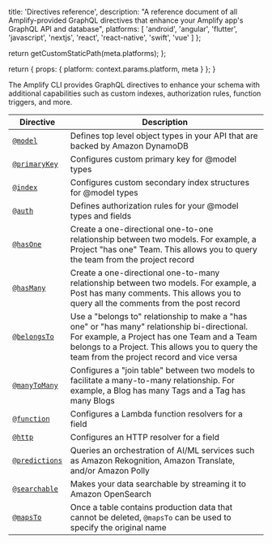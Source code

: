                   
  title: 'Directives reference',
  description: "A reference document of all Amplify-provided GraphQL directives that enhance your Amplify app's GraphQL API and database",
  platforms: [
                'android',
                'angular',
                'flutter',
                'javascript',
                'nextjs',
                'react',
                'react-native',
                'swift',
                'vue'
              ]
};

  return getCustomStaticPath(meta.platforms);
};

  return {
    props: {
      platform: context.params.platform,
      meta
    }
  };
}
          

The Amplify CLI provides GraphQL directives to enhance your schema with additional capabilities such as custom indexes, authorization rules, function triggers, and more.

|Directive|Description|
|---------|-----------|
|[`@model`](/cli/graphql/data-modeling)|Defines top level object types in your API that are backed by Amazon DynamoDB|
|[`@primaryKey`](/cli/graphql/data-modeling/#configure-a-primary-key)| Configures custom primary key for @model types|
|[`@index`](/cli/graphql/data-modeling/#configure-a-secondary-index)| Configures custom secondary index structures for @model types|
|[`@auth`](/cli/graphql/authorization-rules/)| Defines authorization rules for your @model types and fields|
|[`@hasOne`](/cli/graphql/data-modeling/#has-one-relationship)| Create a one-directional one-to-one relationship between two models. For example, a Project "has one" Team. This allows you to query the team from the project record|
|[`@hasMany`](/cli/graphql/data-modeling/#has-many-relationship)| Create a one-directional one-to-many relationship between two models. For example, a Post has many comments. This allows you to query all the comments from the post record|
|[`@belongsTo`](/cli/graphql/data-modeling/#belongs-to-relationship)| Use a "belongs to" relationship to make a "has one" or "has many" relationship bi-directional. For example, a Project has one Team and a Team belongs to a Project. This allows you to query the team from the project record and vice versa|
|[`@manyToMany`](/cli/graphql/data-modeling/#many-to-many-relationship)| Configures a "join table" between two models to facilitate a many-to-many relationship. For example, a Blog has many Tags and a Tag has many Blogs|
|[`@function`](/cli/graphql/custom-business-logic/#lambda-function-resolver)| Configures a Lambda function resolvers for a field|
|[`@http`](/cli/graphql/custom-business-logic/#http-resolver)| Configures an HTTP resolver for a field|
|[`@predictions`](/cli/graphql/connect-to-machine-learning-services/)| Queries an orchestration of AI/ML services such as Amazon Rekognition, Amazon Translate, and/or Amazon Polly|
|[`@searchable`](/cli/graphql/search-and-result-aggregations/)| Makes your data searchable by streaming it to Amazon OpenSearch|
|[`@mapsTo`](/cli/graphql/schema-evolution/)|Once a table contains production data that cannot be deleted, `@mapsTo` can be used to specify the original name||
